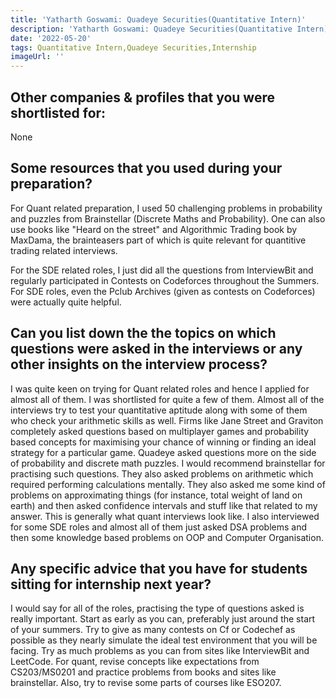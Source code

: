 ```yaml
---
title: 'Yatharth Goswami: Quadeye Securities(Quantitative Intern)'
description: 'Yatharth Goswami: Quadeye Securities(Quantitative Intern)'
date: '2022-05-20'
tags: Quantitative Intern,Quadeye Securities,Internship
imageUrl: ''
---
```


## Other companies & profiles that you were shortlisted for:
None

## Some resources that you used during your preparation?
For Quant related preparation, I used 50 challenging problems in probability and puzzles from Brainstellar (Discrete Maths and Probability). One can also use books like "Heard on the street" and Algorithmic Trading book by MaxDama, the brainteasers part of which is quite relevant for quantitive trading related interviews. 

For the SDE related roles, I just did all the questions from InterviewBit and regularly participated in Contests on Codeforces throughout the Summers. For SDE roles, even the Pclub Archives (given as contests on Codeforces) were actually quite helpful. 

## Can you list down the the topics on which questions were asked in the interviews or any other insights on the interview process?
I was quite keen on trying for Quant related roles and hence I applied for almost all of them. I was shortlisted for quite a few of them. Almost all of the interviews try to test your quantitative aptitude along with some of them who check your arithmetic skills as well. Firms like Jane Street and Graviton completely asked questions based on multiplayer games and probability based concepts for maximising your chance of winning or finding an ideal strategy for a particular game. Quadeye asked questions more on the side of probability and discrete math puzzles. I would recommend brainstellar for practising such questions. They also asked problems on arithmetic which required performing calculations mentally. They also asked me some kind of problems on approximating things (for instance, total weight of land on earth) and then asked confidence intervals and stuff like that related to my answer. This is generally what quant interviews look like. I also interviewed for some SDE roles and almost all of them just asked DSA problems and then some knowledge based problems on OOP and Computer Organisation.

## Any specific advice that you have for students sitting for internship next year?
I would say for all of the roles, practising the type of questions asked is really important. Start as early as you can, preferably just around the start of your summers. Try to give as many contests on Cf or Codechef as possible as they nearly simulate the ideal test environment that you will be facing. Try as much problems as you can from sites like InterviewBit and LeetCode. For quant, revise concepts like expectations from CS203/MS0201 and practice problems from books and sites like brainstellar. Also, try to revise some parts of courses like ESO207.

